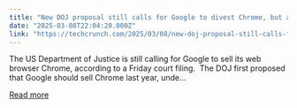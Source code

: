 ```yaml
---
title: "New DOJ proposal still calls for Google to divest Chrome, but allows for AI investments"
date: "2025-03-08T22:04:20.000Z"
link: "https://techcrunch.com/2025/03/08/new-doj-proposal-still-calls-for-google-to-divest-chrome-but-allows-for-ai-investments/"
---
```


The US Department of Justice is still calling for Google to sell its web browser Chrome, according to a Friday court filing.&#160; The DOJ first proposed that Google should sell Chrome last year, unde...

[Read more](https://techcrunch.com/2025/03/08/new-doj-proposal-still-calls-for-google-to-divest-chrome-but-allows-for-ai-investments/)
